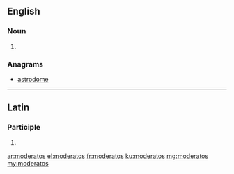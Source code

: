 ==English==

===Noun===
{{head|en|noun plural form}}

# {{plural of|moderato|lang=en}}

===Anagrams===
* [[astrodome#English|astrodome]]

----

==Latin==

===Participle===
{{la-part-form|moderatōs}}

# {{inflection of|moderatus||acc|m|p|lang=la}}

[[ar:moderatos]]
[[el:moderatos]]
[[fr:moderatos]]
[[ku:moderatos]]
[[mg:moderatos]]
[[my:moderatos]]